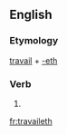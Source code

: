 ==English==

===Etymology===
[[travail]] + [[-eth]]

===Verb===
{{en-verb form}}

# {{archaic third-person singular of|travail}}

[[fr:travaileth]]